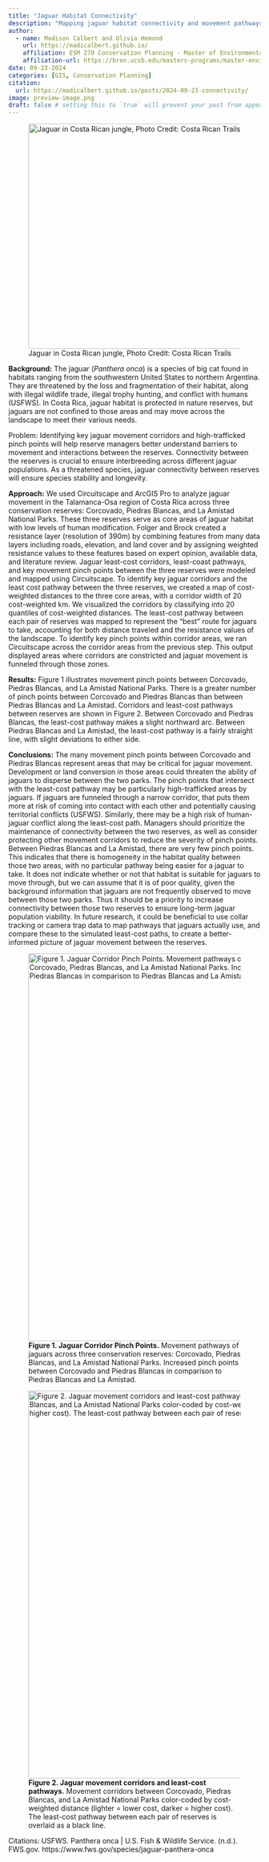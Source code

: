 ```yaml
---
title: "Jaguar Habitat Connectivity"
description: "Mapping jaguar habitat connectivity and movement pathways in Costa Rica using Circuitscape in ArcGIS Pro."
author:
  - name: Madison Calbert and Olivia Hemond
    url: https://madicalbert.github.io/
    affiliation: ESM 270 Conservation Planning - Master of Environmental Science & Management Program @ The Bren School (UCSB)
    affiliation-url: https://bren.ucsb.edu/masters-programs/master-environmental-science-and-management 
date: 09-23-2024
categories: [GIS, Conservation Planning] 
citation: 
  url: https://madicalbert.github.io/posts/2024-09-23-connectivity/ 
image: preview-image.png
draft: false # setting this to `true` will prevent your post from appearing on your listing page until you're ready!
---
```


![Jaguar in Costa Rican jungle, Photo Credit: Costa Rican Trails](images/jaguar.jpg){fig-align="left" width="449"}

**Background:** The jaguar (*Panthera onca*) is a species of big cat found in habitats ranging from the southwestern United States to northern Argentina. They are threatened by the loss and fragmentation of their habitat, along with illegal wildlife trade, illegal trophy hunting, and conflict with humans (USFWS). In Costa Rica, jaguar habitat is protected in nature reserves, but jaguars are not confined to those areas and may move across the landscape to meet their various needs.

Problem: Identifying key jaguar movement corridors and high-trafficked pinch points will help reserve managers better understand barriers to movement and interactions between the reserves. Connectivity between the reserves is crucial to ensure interbreeding across different jaguar populations. As a threatened species, jaguar connectivity between reserves will ensure species stability and longevity.

**Approach:** We used Circuitscape and ArcGIS Pro to analyze jaguar movement in the Talamanca-Osa region of Costa Rica across three conservation reserves: Corcovado, Piedras Blancas, and La Amistad National Parks. These three reserves serve as core areas of jaguar habitat with low levels of human modification. Folger and Brock created a resistance layer (resolution of 390m) by combining features from many data layers including roads, elevation, and land cover and by assigning weighted resistance values to these features based on expert opinion, available data, and literature review. Jaguar least-cost corridors, least-coast pathways, and key movement pinch points between the three reserves were modeled and mapped using Circuitscape. To identify key jaguar corridors and the least cost pathway between the three reserves, we created a map of cost-weighted distances to the three core areas, with a corridor width of 20 cost-weighted km. We visualized the corridors by classifying into 20 quantiles of cost-weighted distances. The least-cost pathway between each pair of reserves was mapped to represent the “best” route for jaguars to take, accounting for both distance traveled and the resistance values of the landscape. To identify key pinch points within corridor areas, we ran Circuitscape across the corridor areas from the previous step. This output displayed areas where corridors are constricted and jaguar movement is funneled through those zones.

**Results:** Figure 1 illustrates movement pinch points between Corcovado, Piedras Blancas, and La Amistad National Parks. There is a greater number of pinch points between Corcovado and Piedras Blancas than between Piedras Blancas and La Amistad. Corridors and least-cost pathways between reserves are shown in Figure 2. Between Corcovado and Piedras Blancas, the least-cost pathway makes a slight northward arc. Between Piedras Blancas and La Amistad, the least-cost pathway is a fairly straight line, with slight deviations to either side.

**Conclusions:** The many movement pinch points between Corcovado and Piedras Blancas represent areas that may be critical for jaguar movement. Development or land conversion in those areas could threaten the ability of jaguars to disperse between the two parks. The pinch points that intersect with the least-cost pathway may be particularly high-trafficked areas by jaguars. If jaguars are funneled through a narrow corridor, that puts them more at risk of coming into contact with each other and potentially causing territorial conflicts (USFWS). Similarly, there may be a high risk of human-jaguar conflict along the least-cost path. Managers should prioritize the maintenance of connectivity between the two reserves, as well as consider protecting other movement corridors to reduce the severity of pinch points. Between Piedras Blancas and La Amistad, there are very few pinch points. This indicates that there is homogeneity in the habitat quality between those two areas, with no particular pathway being easier for a jaguar to take. It does not indicate whether or not that habitat is suitable for jaguars to move through, but we can assume that it is of poor quality, given the background information that jaguars are not frequently observed to move between those two parks. Thus it should be a priority to increase connectivity between those two reserves to ensure long-term jaguar population viability. In future research, it could be beneficial to use collar tracking or camera trap data to map pathways that jaguars actually use, and compare these to the simulated least-cost paths, to create a better-informed picture of jaguar movement between the reserves.

![**Figure 1. Jaguar Corridor Pinch Points.** Movement pathways of jaguars across three conservation reserves: Corcovado, Piedras Blancas, and La Amistad National Parks. Increased pinch points between Corcovado and Piedras Blancas in comparison to Piedras Blancas and La Amistad.](figures/figure1.jpg){fig-align="left" width="773"}

![**Figure 2. Jaguar movement corridors and least-cost pathways.** Movement corridors between Corcovado, Piedras Blancas, and La Amistad National Parks color-coded by cost-weighted distance (lighter = lower cost, darker = higher cost). The least-cost pathway between each pair of reserves is overlaid as a black line.](figures/figure2.jpg){fig-align="left" width="773"}

Citations: USFWS. Panthera onca \| U.S. Fish & Wildlife Service. (n.d.). FWS.gov. https://www.fws.gov/species/jaguar-panthera-onca

